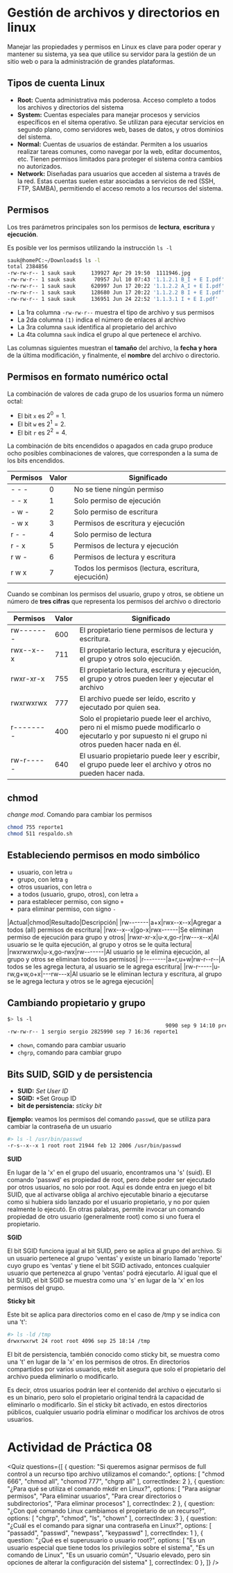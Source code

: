 
# Gestión de archivos y directorios en linux

Manejar las propiedades y permisos en Linux es clave para poder operar y mantener su sistema, ya sea que utilice su servidor para la gestión de un sitio web o para la administración de grandes plataformas. 

## Tipos de cuenta Linux

- **Root:** Cuenta administrativa más poderosa. Acceso completo a todos los archivos y directorios del sistema
- **System:** Cuentas especiales para manejar procesos y servicios específicos en el sitema operativo. Se utilizan para ejecutar servicios en segundo plano, como servidores web, bases de datos, y otros dominios del sistema. 
- **Normal:** Cuentas de usuarios de estándar. Permiten a los usuarios realizar tareas comunes, como navegar por la web, editar documentos, etc. Tienen permisos limitados para proteger el sistema contra cambios no autorizados. 
- **Network:** Diseñadas para usuarios que acceden al sistema a través de la red. Estas cuentas suelen estar asociadas a servicios de red (SSH, FTP, SAMBA), permitiendo el acceso remoto a los recursos del sistema. 

## Permisos
Los tres parámetros principales son los permisos de **lectura**, **escritura** y **ejecución**.

Es posible ver los permisos utilizando la instrucción `ls -l`

```sh
sauk@homePC:~/Downloads$ ls -l
total 2384856
-rw-rw-r-- 1 sauk sauk     139927 Apr 29 19:50  1111946.jpg
-rw-rw-r-- 1 sauk sauk      70957 Jul 10 07:43 '1.1.2.1 B_I + E I.pdf'
-rw-rw-r-- 1 sauk sauk     620997 Jun 17 20:22 '1.1.2.2 A_I + E I.pdf'
-rw-rw-r-- 1 sauk sauk     128680 Jun 17 20:22 '1.1.2.2 B I + E I.pdf'
-rw-rw-r-- 1 sauk sauk     136951 Jun 24 22:52 '1.1.3.1 I + E I.pdf'
```

- La 1ra columna `-rw-rw-r--` muestra el tipo de archivo y sus permisos
- La 2da columna `(1)` indica el número de enlaces al archivo
- La 3ra columna `sauk` identifica al propietario del archivo
- La 4ta columna `sauk` indica el grupo al que pertenece el archivo.

Las columnas siguientes muestran el **tamaño** del archivo, la **fecha y hora** de la última modificación, y finalmente, el **nombre** del archivo o directorio. 


## Permisos en formato numérico octal

La combinación de valores de cada grupo de los usuarios forma un número octal:

- El bit `x` es $2^0 = 1$.
- El bit `w` es $2^1 = 2$.
- El bit `r` es $2^2 = 4$. 

La combinación de bits encendidos o apagados en cada grupo produce ocho posibles combinaciones de valores, que corresponden a la suma de los bits encendidos.

|Permisos|Valor|Significado|
|---  |---|---|
|- - -|0  |No se tiene ningún permiso|
|- - x|1  |Solo permiso de ejecución|
|- w -|2  |Solo permiso de escritura|
|- w x|3  |Permisos de escritura y ejecución|
|r - -|4  |Solo permiso de lectura|
|r - x|5  |Permisos de lectura y ejecución|
|r w -|6  |Permisos de lectura y escritura|
|r w x|7  |Todos los permisos (lectura, escritura, ejecución)|

Cuando se combinan los permisos del usuario, grupo y otros, se obtiene un número de **tres cifras** que representa los permisos del archivo o directorio

|Permisos|Valor|Significado|
|---  |---|---|
|rw-------|600|El propietario tiene permisos de lectura y escritura.|
|rwx--x--x|711|El propietario lectura, escritura y ejecución, el grupo y otros solo ejecución.|
|rwxr-xr-x|755|El propietario lectura, escritura y ejecución, el grupo y otros pueden leer y ejecutar el archivo|
|rwxrwxrwx|777|El archivo puede ser leído, escrito y ejecutado por quien sea.|
|r--------|400|Solo el propietario puede leer el archivo, pero ni el mismo puede modificarlo o ejecutarlo y por supuesto ni el grupo ni otros pueden hacer nada en él.|
|rw-r-----|640|El usuario propietario puede leer y escribir, el grupo puede leer el archivo y otros no pueden hacer nada.|

## chmod
*change mod*. Comando para cambiar los permisos

```sh
chmod 755 reporte1
chmod 511 respaldo.sh
```

## Estableciendo permisos en modo simbólico

- usuario, con letra `u`
- grupo, con letra `g`
- otros usuarios, con letra `o`
- a todos (usuario, grupo, otros), con letra `a`
- para establecer permiso, con signo `+`
- para eliminar permiso, con signo `-`

|Actual|chmod|Resultado|Descripción|
|rw-------|a+x|rwx--x--x|Agregar a todos (all) permisos de escritura|
|rwx--x--x|go-x|rwx------|Se eliminan permiso de ejecución para grupo y otros|
|rwxr-xr-x|u-x,go-r|rw---x--x|Al usuario se le quita ejecución, al grupo y otros se le quita lectura|
|rwxrwxrwx|u-x,go-rwx|rw-------|Al usuario se le elimina ejecución, al grupo y otros se eliminan todos los permisos|
|r--------|a+r,u+w|rw-r--r--|A todos se les agrega lectura, al usuario se le agrega escritura|
|rw-r-----|u-rw,g+w,o+x|---rw---x|Al usuario se le eliminan lectura y escritura, al grupo se le agrega lectura y otros se le agrega ejecución|

## Cambiando propietario y grupo

```sh
$> ls -l
                                                   9090 sep 9 14:10 presentacion
-rw-rw-r-- 1 sergio sergio 2825990 sep 7 16:36 reporte1
```

- `chown`, comando para cambiar usuario
- `chgrp`, comando para cambiar grupo

## Bits SUID, SGID y de persistencia

- **SUID:** *Set User ID* 
- **SGID:** *Set Group ID
- **bit de persistencia:** *sticky bit* 

**Ejemplo:** veamos los permisos del comando `passwd`, que se utiliza para cambiar la contraseña de un usuario

```sh
#> ls -l /usr/bin/passwd
-r-s--x--x 1 root root 21944 feb 12 2006 /usr/bin/passwd
```
**SUID**

En lugar de la 'x' en el grupo del usuario, encontramos una 's' (suid). El comando 'passwd' es propiedad de root, pero debe poder ser ejecutado por otros usuarios, no solo por root. Aquí es donde entra en juego el bit SUID, que al activarse obliga al archivo ejecutable binario a ejecutarse como si hubiera sido lanzado por el usuario propietario, y no por quien realmente lo ejecutó. En otras palabras, permite invocar un comando propiedad de otro usuario (generalmente root) como si uno fuera el propietario.

**SGID**

El bit SGID funciona igual al bit SUID, pero se aplica al grupo del archivo. Si un usuario pertenece al grupo 'ventas' y existe un binario llamado 'reporte' cuyo grupo es 'ventas' y tiene el bit SGID activado, entonces cualquier usuario que pertenezca al grupo 'ventas' podrá ejecutarlo. Al igual que el bit SUID, el bit SGID se muestra como una 's' en lugar de la 'x' en los permisos del grupo.

**Sticky bit**

Este bit se aplica para directorios como en el caso de /tmp y se indica con una 't':

```sh
#> ls -ld /tmp
drwxrwxrwt 24 root root 4096 sep 25 18:14 /tmp
```

El bit de persistencia, también conocido como sticky bit, se muestra como una 't' en lugar de la 'x' en los permisos de otros. En directorios compartidos por varios usuarios, este bit asegura que solo el propietario del archivo pueda eliminarlo o modificarlo.

Es decir, otros usuarios podrán leer el contenido del archivo o ejecutarlo si es un binario, pero solo el propietario original tendrá la capacidad de eliminarlo o modificarlo. Sin el sticky bit activado, en estos directorios públicos, cualquier usuario podría eliminar o modificar los archivos de otros usuarios.

# Actividad de Práctica 08

<Quiz questions={[
	{
		question: "Si queremos asignar permisos de full control a un recurso tipo archivo utilizamos el comando:",
		options: [
			"chmod 666",
			"chmod all",
			"chomod 777",
			"chgrp all"
		],
		correctIndex: 2
	},
    {
		question: "¿Para qué se utiliza el comando mkdir en Linux?",
		options: [
			"Para asignar permisos",
			"Para eliminar usuarios",
			"Para crear directorios o subdirectorios",
			"Para eliminar procesos"
		],
		correctIndex: 2
	},
    {
		question: "¿Con qué comando Linux cambiamos el propietario de un recurso?",
		options: [
			"chgrp",
			"chmod",
			"ls",
			"chown"
		],
		correctIndex: 3
	},
    {
		question: "¿Cuál es el comando para signar una contraseña en Linux?",
		options: [
			"passadd",
			"passwd",
			"newpass",
			"keypasswd"
		],
		correctIndex: 1
	},
    {
		question: "¿Qué es el superusuario o usuario root?",
		options: [
			"Es un usuario especial que tiene todos los privilegios sobre el sistema",
			"Es un comando de Linux",
			"Es un usuario común",
			"Usuario elevado, pero sin opciones de alterar la configuración del sistema"
		],
		correctIndex: 0
	},
]} />
